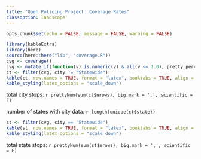 ```yaml
---
title: "Open Policing Project: Coverage Rates"
classoption: landscape
---
```


```r
opts_chunk$set(echo = FALSE, message = FALSE, warning = FALSE)
```

```r
library(kableExtra)
library(here)
source(here::here("lib", "coverage.R"))
cvg <- coverage()
cvg <- mutate_if(function(v) is.numeric(v) & all(v <= 1.0), pretty_percent)
ct <- filter(cvg, city != "Statewide")
kable(ct, row.names = TRUE, format = "latex", booktabs = TRUE, align = 'r') %>%
kable_styling(latex_options = "scale_down")
```
total city stops: `r prettyNum(sum(ct$nrows), big.mark = ',', scientific = F)`

number of states with city data: `r length(unique(ct$state))`

\newpage

```r
st <- filter(cvg, city == "Statewide")
kable(st, row.names = TRUE, format = "latex", booktabs = TRUE, align = 'r') %>%
kable_styling(latex_options = "scale_down")
```
total state stops: `r prettyNum(sum(st$nrows), big.mark = ',', scientific = F)`
